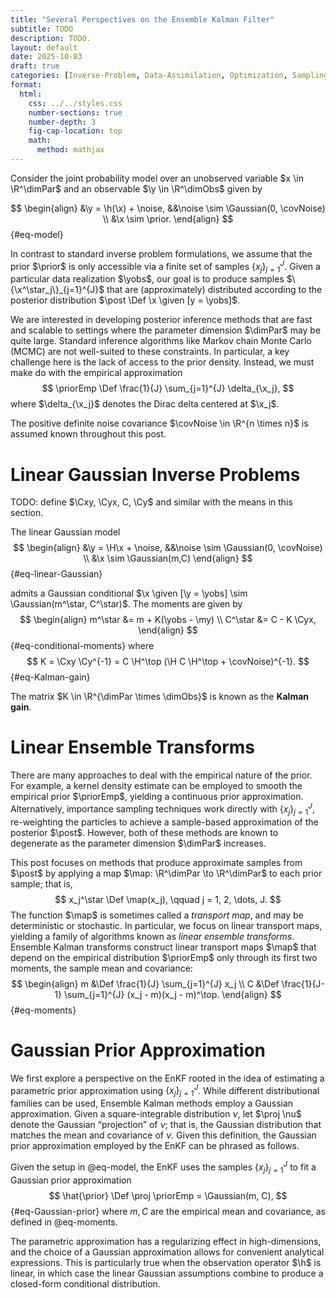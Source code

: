 ```yaml
---
title: "Several Perspectives on the Ensemble Kalman Filter"
subtitle: TODO
description: TODO.
layout: default
date: 2025-10-03
draft: true
categories: [Inverse-Problem, Data-Assimilation, Optimization, Sampling, Computational Statistics]
format:
  html:
    css: ../../styles.css
    number-sections: true
    number-depth: 3
    fig-cap-location: top
    math:
      method: mathjax
---
```


<div class="hidden-macros">
$$
\newcommand{\R}{\mathbb{R}}
\newcommand{\E}{\mathbb{E}}
\newcommand{\Pr}{\mathbb{P}}
\newcommand{\given}{\mid}
\newcommand{\Def}{:=}
\newcommand{\Cov}{\mathrm{Cov}}
\newcommand{\Var}{\mathrm{Var}}
\newcommand{\Gaussian}{\mathcal{N}}
\newcommand{\x}{x}
\newcommand{\y}{y}
\newcommand{\h}{h}
\newcommand{\H}{\mathsf{H}}
\newcommand{\yobs}{y^{\dagger}}
\newcommand{\noise}{\epsilon}
\newcommand{\covNoise}{\Sigma}
\newcommand{\m}{m}
\newcommand{\C}{C}
\newcommand{\Cyx}{\C_{\y\x}}
\newcommand{\Cxy}{\C_{\x\y}}
\newcommand{\Cy}{\C_{\y}}
\newcommand{\my}{m_y}
\newcommand{\prior}{\pi}
\newcommand{\priorEmp}{\pi_J}
\newcommand{\post}{\pi^\star}
\newcommand{\dimObs}{n}
\newcommand{\dimPar}{d}
\newcommand{\map}{\mathsf{T}}
\newcommand{\proj}{\mathcal{P}_{\Gaussian}}
$$
</div>

::: {.callout-note title="Problem Setup"}
Consider the joint probability model over an unobserved variable $x \in \R^\dimPar$
and an observable $\y \in \R^\dimObs$ given by

$$
\begin{align}
&\y = \h(\x) + \noise,
&&\noise \sim \Gaussian(0, \covNoise) \\
&\x \sim \prior.
\end{align}
$$ {#eq-model}

In contrast to standard inverse problem formulations, we assume that the prior
$\prior$ is only accessible via a finite set of samples $\{x_j\}_{j=1}^{J}$.
Given a particular data realization $\yobs$, our goal is to produce samples
$\{\x^\star_j\}_{j=1}^{J}$ that are (approximately) distributed according to
the posterior distribution $\post \Def \x \given [y = \yobs]$.
:::

We are interested in developing posterior
inference methods that are fast and scalable to settings where the parameter
dimension $\dimPar$ may be quite large. Standard inference algorithms like
Markov chain Monte Carlo (MCMC) are not well-suited to these constraints.
In particular, a key challenge here is the lack of access to the prior density.
Instead, we must make do with the empirical approximation
$$
\priorEmp \Def \frac{1}{J} \sum_{j=1}^{J} \delta_{\x_j},
$$
where $\delta_{\x_j}$ denotes the Dirac delta centered at $\x_j$.


The positive definite noise covariance $\covNoise \in \R^{n \times n}$ is
assumed known throughout this post.

# Linear Gaussian Inverse Problems

TODO: define $\Cxy, \Cyx, C, \Cy$ and similar with the means in this section.

::: {.callout-note title="Linear Gaussian Conditional"}
The linear Gaussian model
$$
\begin{align}
&\y = \H\x + \noise,
&&\noise \sim \Gaussian(0, \covNoise) \\
&\x \sim \Gaussian(m,C)
\end{align}
$$ {#eq-linear-Gaussian}

admits a Gaussian conditional
$\x \given [\y = \yobs] \sim \Gaussian(m^\star, C^\star)$. The moments are given by
$$
\begin{align}
m^\star &= m + K(\yobs - \my) \\
C^\star &= C - K \Cyx,
\end{align}
$$ {#eq-conditional-moments}
where
$$
K = \Cxy \Cy^{-1} = C \H^\top (\H C \H^\top + \covNoise)^{-1}.
$$ {#eq-Kalman-gain}
:::

The matrix $K \in \R^{\dimPar \times \dimObs}$ is known as the **Kalman gain**.


# Linear Ensemble Transforms
There are many approaches to deal with the empirical nature of the prior.
For example, a kernel density estimate can be employed to smooth the
empirical prior $\priorEmp$, yielding a continuous prior approximation.
Alternatively, importance sampling techniques work directly with
$\{x_j\}_{j=1}^{J}$, re-weighting the particles to achieve a sample-based
approximation of the posterior $\post$. However, both of these methods
are known to degenerate as the parameter dimension $\dimPar$ increases.

This post focuses on methods that produce approximate samples from $\post$
by applying a map $\map: \R^\dimPar \to \R^\dimPar$ to each prior sample; that is,
$$
x_j^\star \Def \map(x_j), \qquad j = 1, 2, \dots, J.
$$
The function $\map$ is sometimes called a *transport map*, and may be deterministic
or stochastic. In particular, we focus on linear transport maps, yielding a
family of algorithms known as *linear ensemble transforms*. Ensemble Kalman
transforms construct linear transport maps $\map$ that depend on the empirical
distribution $\priorEmp$ only through its first two moments, the sample mean
and covariance:
$$
\begin{align}
m &\Def \frac{1}{J} \sum_{j=1}^{J} x_j \\
C &\Def \frac{1}{J-1} \sum_{j=1}^{J} (x_j - m)(x_j - m)^\top.
\end{align}
$$ {#eq-moments}

# Gaussian Prior Approximation
We first explore a perspective on the EnKF rooted in the idea of estimating
a parametric prior approximation using $\{x_j\}_{j=1}^{J}$. While different
distributional families can be used, Ensemble Kalman methods employ a Gaussian
approximation. Given a square-integrable distribution $\nu$, let $\proj \nu$
denote the Gaussian "projection" of $\nu$; that is, the Gaussian distribution
that matches the mean and covariance of $\nu$. Given this definition, the
Gaussian prior approximation employed by the EnKF can be phrased as follows.

::: {.callout-note title="Gaussian Prior Approximation"}
Given the setup in @eq-model, the EnKF uses the samples $\{x_j\}_{j=1}^{J}$
to fit a Gaussian prior approximation
$$
\hat{\prior} \Def \proj \priorEmp = \Gaussian(m, C),
$$ {#eq-Gaussian-prior}
where $m,C$ are the empirical mean and covariance, as defined in @eq-moments.
:::

The parametric approximation has a regularizing effect in high-dimensions, and
the choice of a Gaussian approximation allows for convenient analytical expressions.
This is particularly true when the observation operator $\h$ is linear, in which
case the linear Gaussian assumptions combine to produce a closed-form
conditional distribution.
